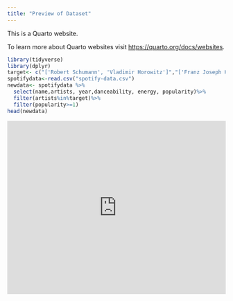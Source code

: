 ```yaml
---
title: "Preview of Dataset"
---
```


This is a Quarto website.

To learn more about Quarto websites visit <https://quarto.org/docs/websites>.

``` r
library(tidyverse)
library(dplyr)
target<- c("['Robert Schumann', 'Vladimir Horowitz']","['Franz Joseph Haydn', 'Pro Arte Quartet']","['Felix Mendelssohn', 'Vladimir Horowitz']", "['Frédéric Chopin', 'Vladimir Horowitz']", "['Franz Liszt', 'Vladimir Horowitz']","['Sergei Rachmaninoff', 'Vladimir Horowitz']", "['Ludwig van Beethoven', 'Staatskapelle Berlin', 'Richard Strauss']")
spotifydata<-read.csv("spotify-data.csv")
newdata<- spotifydata %>%
  select(name,artists, year,danceability, energy, popularity)%>%
  filter(artists%in%target)%>%
  filter(popularity>=1)
head(newdata)
```

```{=html}
<iframe height="400" width="100%" frameborder="no" src="https://claralclaroll.shinyapps.io/claralgithubapp/ "> </iframe>
```
